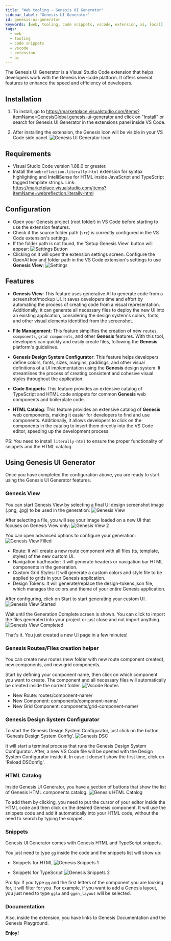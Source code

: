 ```yaml
---
title: "Web tooling - Genesis UI Generator"
sidebar_label: "Genesis UI Generator"
id: genesis-ui-generator
keywords: [web, tooling, code snippets, vscode, extension, ai, local]
tags:
  - web
  - tooling
  - code snippets
  - vscode
  - extension
  - ai
---
```


The Genesis UI Generator is a Visual Studio Code extension that helps developers work with the Genesis low-code platform. It offers several features to enhance the speed and efficiency of developers.

## Installation

1. To install, go to https://marketplace.visualstudio.com/items?itemName=GenesisGlobal.genesis-ui-generator and click on "Install" or search for Genesis UI Generator in the extensions panel inside VS Code.

2. After installing the extension, the Genesis icon will be visible in your VS Code side panel.
   ![Genesis UI Generator Icon](/img/vscode-extension/icon-extension.png)

## Requirements

- Visual Studio Code version 1.88.0 or greater.
- Install the `webreflection.literally-html` extension for syntax highlighting and IntelliSense for HTML inside JavaScript and TypeScript tagged template strings. Link: https://marketplace.visualstudio.com/items?itemName=webreflection.literally-html

## Configuration

- Open your Genesis project (root folder) in VS Code before starting to use the extension features.
- Check if the source folder path (`src`) is correctly configured in the VS Code extension's settings.
- If the folder path is not found, the 'Setup Genesis View' button will appear:
  ![Settings Button](/img/vscode-extension/settings-button.png)
- Clicking on it will open the extension settings screen. Configure the OpenAI key and folder path in the VS Code extension's settings to use **Genesis View**;
  ![Settings](/img/vscode-extension/settings.png)

## Features

- **Genesis View**: This feature uses generative AI to generate code from a screenshot/mockup UI. It saves developers time and effort by automating the process of creating code from a visual representation. Additionally, it can generate all necessary files to deploy the new UI into an existing application, considering the design system's colors, fonts, and other visual elements identified from the screenshot.

- **File Management**: This feature simplifies the creation of new `routes`, `components`, `grid components`, and other **Genesis** features. With this tool, developers can quickly and easily create files, following the **Genesis** platform's guidelines.

- **Genesis Design System Configurator**: This feature helps developers define colors, fonts, sizes, margins, paddings, and other visual definitions of a UI implementation using the **Genesis** design system. It streamlines the process of creating consistent and cohesive visual styles throughout the application.

- **Code Snippets**: This feature provides an extensive catalog of TypeScript and HTML code snippets for common **Genesis** web components and boilerplate code.

- **HTML Catalog**: This feature provides an extensive catalog of **Genesis** web components, making it easier for developers to find and use components. Additionally, it allows developers to click on the components in the catalog to insert them directly into the VS Code editor, speeding up the development process.

PS: You need to install `literally-html` to ensure the proper functionality of snippets and the HTML catalog.

## Using Genesis UI Generator

Once you have completed the configuration above, you are ready to start using the Genesis UI Generator features.

### Genesis View

You can start Genesis View by selecting a final UI design screenshot image (.png, .jpg) to be used in the generation:
![Genesis View](/img/vscode-extension/genesis-view-1.png)

After selecting a file, you will see your image loaded on a new UI that focuses on Genesis View only:
![Genesis View 2](/img/vscode-extension/genesis-view-2.png)

You can open advanced options to configure your generation:
![Genesis View Filled](/img/vscode-extension/genesis-view-filled.png)

- Route: It will create a new route component with all files (ts, template, styles) of the new custom UI.
- Navigation bar/header: It will generate headers or navigation bar HTML components in the generation.
- Custom Grid Styles: It will generate a custom colors and style file to be applied to grids in your Genesis application.
- Design Tokens: It will generate/replace the design-tokens.json file, which manages the colors and theme of your entire Genesis application.

After configuring, click on Start to start generating your custom UI.
![Genesis View Started](/img/vscode-extension/genesis-view-started.png)

Wait until the Generation Complete screen is shown. You can click to import the files generated into your project or just close and not import anything.
![Genesis View Completed](/img/vscode-extension/genesis-view-completed.png)

That's it. You just created a new UI page in a few minutes!

### Genesis Routes/Files creation helper

You can create new routes (new folder with new route component created), new components, and new grid components.

Start by defining your component name, then click on which component you want to create. The component and all necessary files will automatically be created inside the correct folder.
![Vscode Routes](/img/vscode-extension/vscode-routes.png)

- New Route: routes/component-name/
- New Component: components/component-name/
- New Grid Component: components/grid-component-name/

### Genesis Design System Configurator

To start the Genesis Design System Configurator, just click on the button 'Genesis Design System Config'.
![Genesis DSC](/img/vscode-extension/design-system-1.png)

It will start a terminal process that runs the Genesis Design System Configurator.
After, a new VS Code file will be opened with the Design System Configurator inside it.
In case it doesn't show the first time, click on 'Reload DSConfig'.

### HTML Catalog

Inside Genesis UI Generator, you have a section of buttons that show the list of Genesis HTML components catalog.
![Genesis HTML Catalog](/img/vscode-extension/ui-components.png)

To add them by clicking, you need to put the cursor of your editor inside the HTML code and then click on the desired Genesis component.
It will use the snippets code and add it automatically into your HTML code, without the need to search by typing the snippet.

### Snippets

Genesis UI Generator comes with Genesis HTML and TypeScript snippets.

You just need to type `gg` inside the code and the snippets list will show up:

- Snippets for HTML
  ![Genesis Snippets 1](/img/vscode-extension/snippets-1.png)

- Snippets for TypeScript
  ![Genesis Snippets 2](/img/vscode-extension/snippets-2.png)

Pro tip: If you type `gg` and the first letters of the component you are looking for, it will filter for you.
For example, if you want to add a Genesis layout, you just need to type `ggla` and `ggen_layout` will be selected.

### Documentation

Also, inside the extension, you have links to Genesis Documentation and the Genesis Playground.

**Enjoy!**
